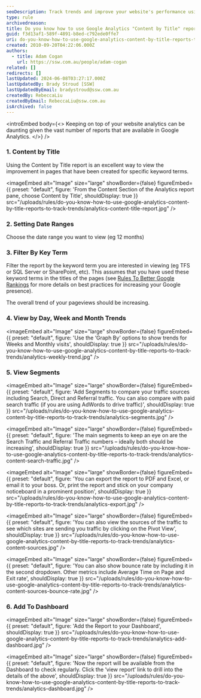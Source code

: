 ```yaml
---
seoDescription: Track trends and improve your website's performance using Google Analytics' Content by Title reports, filtering by keyword terms, and analyzing day-to-day, weekly, and monthly views.
type: rule
archivedreason:
title: Do you know how to use Google Analytics "Content by Title" reports to track Trends?
guid: f3d13af1-589f-4891-b8ed-c792ede0ffe7
uri: do-you-know-how-to-use-google-analytics-content-by-title-reports-to-track-trends
created: 2010-09-20T04:22:06.000Z
authors:
  - title: Adam Cogan
    url: https://ssw.com.au/people/adam-cogan
related: []
redirects: []
lastUpdated: 2024-06-08T03:27:17.000Z
lastUpdatedBy: Brady Stroud [SSW]
lastUpdatedByEmail: bradystroud@ssw.com.au
createdBy: RebeccaLiu
createdByEmail: RebeccaLiu@ssw.com.au
isArchived: false
---
```


<introEmbed
  body={<>
Keeping on top of your website analytics can be daunting given the vast number of reports that are available in Google Analytics.
  </>}
/>
### 1. Content by Title

Using the Content by Title report is an excellent way to view the improvement in pages that have been created for specific keyword terms.


<imageEmbed
  alt="Image"
  size="large"
  showBorder={false}
  figureEmbed={{
    preset: "default",
    figure: 'From the Content Section of the Analytics report pane, choose Content by Title',
    shouldDisplay: true
  }}
  src="/uploads/rules/do-you-know-how-to-use-google-analytics-content-by-title-reports-to-track-trends/analytics-content-title-report.jpg"
/>

### 2. Setting Date Ranges

Choose the date range you want to view (eg 12 months)

### 3. Filter By Key Term

Filter the report by the keyword term you are interested in viewing (eg TFS or SQL Server or SharePoint, etc). This assumes that you have used these keyword terms in the titles of the pages (see [Rules To Better Google Rankings](/rules-to-better-google-rankings) for more details on best practices for increasing your Google presence).

The overall trend of your pageviews should be increasing.

### 4. View by Day, Week and Month Trends


<imageEmbed
  alt="Image"
  size="large"
  showBorder={false}
  figureEmbed={{
    preset: "default",
    figure: 'Use the ‘Graph By’ options to show trends for Weeks and Monthly visits',
    shouldDisplay: true
  }}
  src="/uploads/rules/do-you-know-how-to-use-google-analytics-content-by-title-reports-to-track-trends/analytics-weekly-trend.jpg"
/>

### 5. View Segments


<imageEmbed
  alt="Image"
  size="large"
  showBorder={false}
  figureEmbed={{
    preset: "default",
    figure: 'Add Segments to compare your traffic sources including Search, Direct and Referral traffic. You can also compare with paid search traffic (if you are using AdWords to drive traffic)',
    shouldDisplay: true
  }}
  src="/uploads/rules/do-you-know-how-to-use-google-analytics-content-by-title-reports-to-track-trends/analytics-segments.jpg"
/>


<imageEmbed
  alt="Image"
  size="large"
  showBorder={false}
  figureEmbed={{
    preset: "default",
    figure: 'The main segments to keep an eye on are the Search Traffic and Referral Traffic numbers – ideally both should be increasing',
    shouldDisplay: true
  }}
  src="/uploads/rules/do-you-know-how-to-use-google-analytics-content-by-title-reports-to-track-trends/analytics-content-search-traffic.jpg"
/>


<imageEmbed
  alt="Image"
  size="large"
  showBorder={false}
  figureEmbed={{
    preset: "default",
    figure: 'You can export the report to PDF and Excel, or email it to your boss. Or, print the report and stick on your company noticeboard in a prominent position',
    shouldDisplay: true
  }}
  src="/uploads/rules/do-you-know-how-to-use-google-analytics-content-by-title-reports-to-track-trends/analytics-export.jpg"
/>


<imageEmbed
  alt="Image"
  size="large"
  showBorder={false}
  figureEmbed={{
    preset: "default",
    figure: 'You can also view the sources of the traffic to see which sites are sending you traffic by clicking on the Pivot View',
    shouldDisplay: true
  }}
  src="/uploads/rules/do-you-know-how-to-use-google-analytics-content-by-title-reports-to-track-trends/analytics-content-sources.jpg"
/>


<imageEmbed
  alt="Image"
  size="large"
  showBorder={false}
  figureEmbed={{
    preset: "default",
    figure: 'You can also show bounce rate by including it in the second dropdown. Other metrics include Average Time on Page and Exit rate',
    shouldDisplay: true
  }}
  src="/uploads/rules/do-you-know-how-to-use-google-analytics-content-by-title-reports-to-track-trends/analytics-content-sources-bounce-rate.jpg"
/>

### 6. Add To Dashboard


<imageEmbed
  alt="Image"
  size="large"
  showBorder={false}
  figureEmbed={{
    preset: "default",
    figure: 'Add the Report to your Dashboard',
    shouldDisplay: true
  }}
  src="/uploads/rules/do-you-know-how-to-use-google-analytics-content-by-title-reports-to-track-trends/analytics-add-dashboard.jpg"
/>


<imageEmbed
  alt="Image"
  size="large"
  showBorder={false}
  figureEmbed={{
    preset: "default",
    figure: 'Now the report will be available from the Dashboard to check regularly. Click the ‘view report’ link to drill into the details of the above',
    shouldDisplay: true
  }}
  src="/uploads/rules/do-you-know-how-to-use-google-analytics-content-by-title-reports-to-track-trends/analytics-dashboard.jpg"
/>
